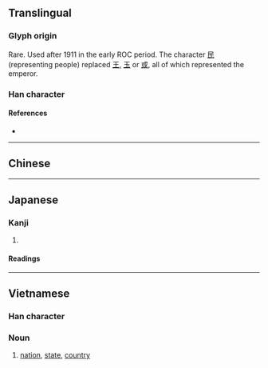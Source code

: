 {{character info/new}}
{{also|𡆿}}
==Translingual==

===Glyph origin===
Rare. Used after 1911 in the early ROC period. The character [[民]] (representing people) replaced [[王]], [[玉]] or [[或]], all of which represented the emperor.

===Han character===
{{Han char|rn=31|rad=囗|as=05|sn=8|four=|canj=WRVP|ids=⿴囗民}}

====References====
* {{Han ref|kx=0218.041|dkj=04750|dj=0446.050|hdz=10717.150|uh=56FB|ud=22267}}

----

==Chinese==
{{zh-see|國|v}}

----

==Japanese==

===Kanji===
{{ja-kanji|grade=|rs=囗05}}

# {{defn|lang=ja|sort=囗05}}

====Readings====
{{ja-readings
|goon=[[こく]] (koku)
|kanon=[[こく]] (koku)
|kun=[[くに]] (kuni)}}

----

==Vietnamese==

===Han character===
{{vi-hantu|[[quốc]]}}

===Noun===
{{vi-noun|sc=Hani}}

# [[nation]], [[state]], [[country]]